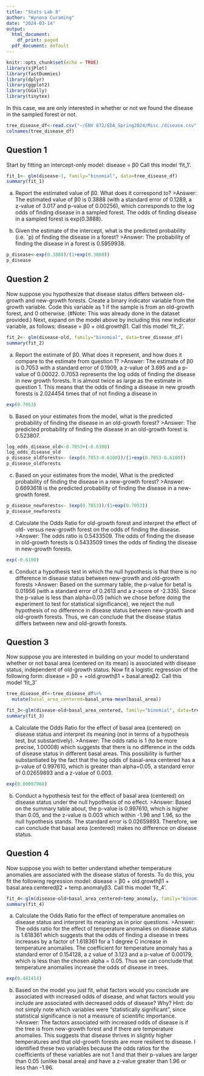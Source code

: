 ```yaml
---
title: "Stats Lab 8"
author: "Wynona Curaming"
date: "2024-03-14"
output:
  html_document:
    df_print: paged
  pdf_document: default
---
```


```r
knitr::opts_chunk$set(echo = TRUE)
library(sjPlot)
library(fastDummies)
library(dplyr)
library(ggplot2)
library(GGally)
library(tinytex)
```

In this case, we are only interested in whether or not we found the disease in the sampled forest or not.

```r
tree_disease_df<-read.csv("~/ENV 872/EDA_Spring2024/Misc./disease.csv", header=T)
colnames(tree_disease_df)
```

## Question 1
Start by fitting an intercept-only model: disease = β0 Call this model ‘fit_1’.
```r
fit_1<- glm(disease~1, family="binomial", data=tree_disease_df)
summary(fit_1)
```
a. Report the estimated value of β0. What does it correspond to?
>Answer: The estimated value of β0 is 0.3888 (with a standard error of 0.1289, a z-value of 3.017 and p-value of 0.00256), which corresponds to the log odds of finding disease in a sampled forest. The odds of finding disease in a sampled forest is exp(0.3888).

b. Given the estimate of the intercept, what is the predicted probability (i.e. ˆp) of finding the disease in a forest?
>Answer: The probability of finding the disease in a forest is 0.5959938. 

```r
p_disease<-exp(0.3888)/(1+exp(0.3888))
p_disease
```

## Question 2

Now suppose you hypothesize that disease status differs between old-growth and new-growth forests. Create a binary indicator variable from the growth variable. Code this variable as 1 if the sample is from an old-growth forest, and 0 otherwise. (#Note: This was already done in the dataset provided.) Next, expand on the model above by including this new indicator variable, as follows: disease = β0 + old.growthβ1. Call this model ‘fit_2’.
```r
fit_2<- glm(disease~old, family="binomial", data=tree_disease_df)
summary(fit_2)
```

a. Report the estimate of β0. What does it represent, and how does it compare to the estimate from
question 1?
>Answer: The estimate of β0 is 0.7053 with a standard error of 0.1909, a z-value of 3.695 and a p-value of 0.00022. 0.7053 represents the log odds of finding the disease in new growth forests. It is almost twice as large as the estimate in question 1. This means that the odds of finding a disease in new growth forests is 2.024454 times that of not finding a disease in  

```r
exp(0.7053)
```

b. Based on your estimates from the model, what is the predicted probability of finding the disease in an old-growth forest?
>Answer: The predicted probability of finding the disease in an old-growth forest is 0.523807.

```r
log_odds_disease_old<-0.7053+(-0.6100)
log_odds_disease_old
p_disease_oldforests<- (exp(0.7053-0.6100))/(1+exp(0.7053-0.6100))
p_disease_oldforests
```

c. Based on your estimates from the model, What is the predicted probability of finding the disease in a
new-growth forest?
>Answer: 0.6693618 is the predicted probability of finding the disease in a new-growth forest.

```r
p_disease_newforests<- (exp(0.7053))/(1+exp(0.7053))
p_disease_newforests
```

d. Calculate the Odds Ratio for old-growth forest and interpret the effect of old- versus new-growth forest on the odds of finding the disease.
>Answer: The odds ratio is 0.5433509. The odds of finding the disease in old-growth forests is 0.5433509 times the odds of finding the disease in new-growth forests.

```r
exp(-0.6100)

```

e. Conduct a hypothesis test in which the null hypothesis is that there is no difference in disease status between new-growth and old-growth forests
>Answer: Based on the summary table, the p-value for beta1 is 0.01956 (with a standard error of 0.2613 and a z-score of -2.335). Since the p-value is less than alpha=0.05 (which we chose before doing the experiment to test for statistical significance), we reject the null hypothesis of no difference in disease status between new-growth and old-growth forests. Thus, we can conclude that the disease status differs between new and old-growth forests. 

## Question 3 
Now suppose you are interested in building on your model to understand whether or not basal area (centered on its mean) is associated with disease status, independent of old-growth status. Now fit a logistic regression of the following form: disease = β0 + +old.growthβ1 + basal.areaβ2. Call this model ‘fit_3’
```r
tree_disease_df<-tree_disease_df%>%
  mutate(basal_area_centered=basal_area-mean(basal_area))

fit_3<-glm(disease~old+basal_area_centered, family="binomial", data=tree_disease_df)
summary(fit_3)
```

a. Calculate the Odds Ratio for the effect of basal area (centered) on disease status and interpret its
meaning (not in terms of a hypothesis test, but substantively).
>Answer: The odds ratio is 1 (to be more precise, 1.00008) which suggests that there is no difference in the odds of disease status in different basal areas. This possibility is further substantiated by the fact that the log odds of basal-area centered has a p-value of 0.997610, which is greater than alpha=0.05, a standard error of 0.02659893 and a z-value of 0.003. 

```r
exp(0.00007968)

```

b. Conduct a hypothesis test for the effect of basal area (centered) on disease status under the null
hypothesis of no effect.
>Answer: Based on the summary table about, the p-value is 0.997610, which is higher than 0.05, and the z-value is 0.003 which within -1.96 and 1.96, so the null hypothesis stands. The standard error is 0.02659893. Therefore, we can conclude that basal area (centered) makes no difference on disease status.

## Question 4 
Now suppose you wish to better understand whether temperature anomalies are associated with the disease
status of forests. To do this, you fit the following regression model: disease = β0 + old.growthβ1 +
basal.area.centeredβ2 + temp.anomalyβ3. Call this model ‘fit_4’.
```r
fit_4<-glm(disease~old+basal_area_centered+temp_anomaly, family="binomial", data= tree_disease_df)
summary(fit_4)
```

a. Calculate the Odds Ratio for the effect of temperature anomalies on disease status and interpret its
meaning as in prior questions.
>Answer: The odds ratio for the effect of temperature anomalies on disease status is 1.618361 which suggests that the odds of finding a disease in trees increases by a factor of 1.618361 for a 1 degree C increase in temperature anomalies. The coefficient for temperature anomaly has a standard error of 0.154128, a z value of 3.123 and a p-value of 0.00179, which is less than the chosen alpha = 0.05. Thus we can conclude that temperature anomalies increase the odds of disease in trees.  

```r
exp(0.481414)
```
b. Based on the model you just fit, what factors would you conclude are associated with increased odds of disease, and what factors would you include are associated with decreased odds of disease? Why? Hint:
do not simply note which variables were “statistically significant”, since statistical significance is not a measure of scientific importance.
>Answer: The factors associated with increased odds of disease is if the tree is from new-growth forest and if there are temperature anomalies. This suggests that disease thrives in slightly higher temperatures and that old-growth forests are more resilient to disease. I identified these two variables because the odds ratios for the coefficients of these variables are not 1 and that their p-values are larger than 0.05 (unlike basal area) and have a z-value greater than 1.96 or less than -1.96.